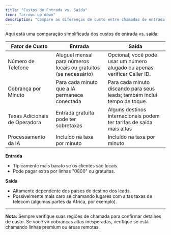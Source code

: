 ```yaml
---
title: "Custos de Entrada vs. Saída"
icon: "arrows-up-down"
description: "Compare as diferenças de custo entre chamadas de entrada e saída, incluindo números de telefone e cobranças por minuto"
---
```


Aqui está uma comparação simplificada dos custos de entrada vs. saída:

| **Fator de Custo**         | **Entrada**                                          | **Saída**                                                          |
| -------------------------- | ---------------------------------------------------- | ------------------------------------------------------------------ |
| Número de Telefone         | Aluguel mensal para números locais ou gratuitos (se necessário) | Opcional; você pode usar um número alugado ou apenas verificar Caller ID. |
| Cobrança por Minuto        | Para cada minuto que a IA permanece conectada       | Para cada minuto discando para seus leads; também inclui tempo de toque. |
| Taxas Adicionais de Operadora | Entrada gratuita pode ter sobretaxas              | Alguns destinos internacionais podem ter tarifas de saída mais altas  |
| Processamento da IA        | Incluído na taxa por minuto                          | Incluído na taxa por minuto                                        |

**Entrada**

- Tipicamente mais barato se os clientes são locais.
- Pode pagar extra por linhas "0800" ou gratuitas.

**Saída**

- Altamente dependente dos países de destino dos leads.
- Possivelmente mais caro se chamando lugares com altas taxas de telecom (algumas partes da África, por exemplo).

---

**Nota:** Sempre verifique suas regiões de chamada para confirmar detalhes de custo. Se você vir cobranças altas inesperadas, verifique se está chamando linhas premium ou áreas remotas.
